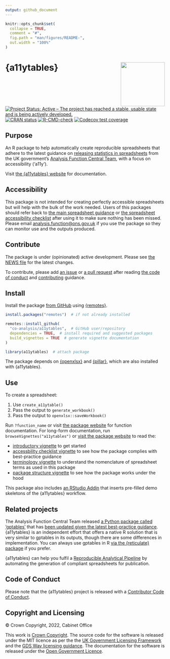```yaml
---
output: github_document
---
```


<!-- README.md is generated from README.Rmd. Please edit that file -->

```r
knitr::opts_chunk$set(
  collapse = TRUE,
  comment = "#",
  fig.path = "man/figures/README-",
  out.width = "100%"
)
```

# {a11ytables} <a href="https://co-analysis.github.io/a11ytables/"><img src="man/figures/logo.png" align="right" height="139"/></a>

<!-- badges: start -->
[![Project Status: Active – The project has reached a stable, usable state and is being actively developed.](https://www.repostatus.org/badges/latest/active.svg)](https://www.repostatus.org/#active)
[![CRAN
status](https://www.r-pkg.org/badges/version/a11ytables)](https://CRAN.R-project.org/package=a11ytables)
[![R-CMD-check](https://github.com/co-analysis/a11ytables/workflows/R-CMD-check/badge.svg)](https://github.com/co-analysis/a11ytables/actions)
[![Codecov test
coverage](https://codecov.io/gh/co-analysis/a11ytables/branch/main/graph/badge.svg)](https://codecov.io/gh/co-analysis/a11ytables?branch=main)
<!-- badges: end -->

## Purpose

An R package to help automatically create reproducible spreadsheets that adhere to the latest guidance  on [releasing statistics in spreadsheets](https://analysisfunction.civilservice.gov.uk/policy-store/releasing-statistics-in-spreadsheets/) from the UK government's [Analysis Function Central Team](https://analysisfunction.civilservice.gov.uk/), with a focus on accessibility ('a11y').

Visit [the {a11ytables} website](https://co-analysis.github.io/a11ytables/) for documentation.

## Accessibility

This package is not intended for creating perfectly accessible spreadsheets but will help with the bulk of the work needed. Users of this packages should refer back to [the main spreadsheet guidance](https://analysisfunction.civilservice.gov.uk/policy-store/releasing-statistics-in-spreadsheets/) or [the spreadsheet accessibility checklist](https://analysisfunction.civilservice.gov.uk/policy-store/making-spreadsheets-accessible-a-brief-checklist-of-the-basics/) after using it to make sure nothing has been missed. Please email [analysis.function@ons.gov.uk](mailto:analysis.function@ons.gov.uk) if you use the package so they can monitor use and the outputs produced.

## Contribute

The package is under (opinionated) active development. Please see [the NEWS file](https://co-analysis.github.io/a11ytables/news/index.html) for the latest changes. 

To contribute, please add [an issue](https://github.com/co-analysis/a11ytables/issues) or [a pull request](https://github.com/co-analysis/a11ytables/pulls) after reading [the code of conduct](https://github.com/co-analysis/a11ytables/blob/main/CODE_OF_CONDUCT.md) and [contributing](https://github.com/co-analysis/a11ytables/blob/main/.github/CONTRIBUTING.md) guidance. 

## Install

Install the package [from GitHub](https://github.com/co-analysis/a11ytables) using [{remotes}](https://remotes.r-lib.org/).

```r
install.packages("remotes")  # if not already installed

remotes::install_github(
  "co-analysis/a11ytables",  # GitHub user/repository
  dependencies = TRUE,  # install required and suggested packages
  build_vignettes = TRUE  # generate vignette documentation
)

library(a11ytables)  # attach package
```

The package depends on [{openxlsx}](https://ycphs.github.io/openxlsx/) and [{pillar}](https://pillar.r-lib.org/), which are also installed with {a11ytables}.

## Use

To create a spreadsheet:

1. Use `create_a11ytable()`
1. Pass the output to `generate_workbook()`
1. Pass the output to `openxlsx::saveWorkbook()`

Run `?function_name` or visit [the package website](https://co-analysis.github.io/a11ytables/reference/index.html) for function documentation. For long-form documentation, run `browseVignettes("a11ytables")` or [visit the package website](https://co-analysis.github.io/a11ytables/) to read the:

* [introductory vignette](https://co-analysis.github.io/a11ytables/articles/a11ytables.html) to get started
* [accessbility checklist vignette](https://co-analysis.github.io/a11ytables/articles/checklist.html) to see how the package complies with best-practice guidance
* [terminology vignette](https://co-analysis.github.io/a11ytables/articles/terminology) to understand the nomenclature of spreadsheet terms as used in this package
* [package structure vignette](https://co-analysis.github.io/a11ytables/articles/structure) to see how the package works under the hood

This package also includes [an RStudio Addin](https://rstudio.github.io/rstudioaddins/) that inserts pre-filled demo skeletons of the {a11ytables} workflow.

## Related projects

The Analysis Function Central Team released [a Python package called 'gptables'](https://github.com/best-practice-and-impact/gptables) that has [been updated given the latest best-practice guidance](https://dataingovernment.blog.gov.uk/2022/06/24/automatically-produce-best-practice-spreadsheets/). {a11ytables} is an independent effort that offers a native R solution that is very similar to gptables in its outputs, though there are some differences in implementation. You can always use gptables in R [via the {reticulate} package](https://gptables.readthedocs.io/en/latest/usage.html#r-usage) if you prefer.

{a11ytables} can help you fulfil a [Reproducible Analytical Pipeline](https://analysisfunction.civilservice.gov.uk/support/reproducible-analytical-pipelines/) by automating the generation of compliant spreadsheets for publication.

## Code of Conduct

Please note that the {a11ytables} project is released with a [Contributor Code of Conduct](https://co-analysis.github.io/a11ytables/CODE_OF_CONDUCT.html).

## Copyright and Licensing

© Crown Copyright, 2022, Cabinet Office

This work is [Crown Copyright](https://www.nationalarchives.gov.uk/information-management/re-using-public-sector-information/uk-government-licensing-framework/crown-copyright/). The source code for the software is released under the MIT licence as per the the [UK Government Licensing Framework](https://www.nationalarchives.gov.uk/information-management/re-using-public-sector-information/uk-government-licensing-framework/open-government-licence/open-software-licences/) and the [GDS Way licensing guidance](https://gds-way.cloudapps.digital/manuals/licensing.html). The documentation for the software is released under the [Open Government Licence](https://www.nationalarchives.gov.uk/doc/open-government-licence/version/3/).
